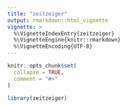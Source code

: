 ```yaml
---
title: "zeitzeiger"
output: rmarkdown::html_vignette
vignette: >
  %\VignetteIndexEntry{zeitzeiger}
  %\VignetteEngine{knitr::rmarkdown}
  %\VignetteEncoding{UTF-8}
---
```


```r
knitr::opts_chunk$set(
  collapse = TRUE,
  comment = "#>"
)
```

```r
library(zeitzeiger)
```
